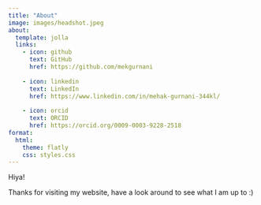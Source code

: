 ```yaml
---
title: "About"
image: images/headshot.jpeg
about: 
  template: jolla
  links: 
    - icon: github
      text: GitHub
      href: https://github.com/mekgurnani
      
    - icon: linkedin
      text: LinkedIn
      href: https://www.linkedin.com/in/mehak-gurnani-344kl/
      
    - icon: orcid
      text: ORCID
      href: https://orcid.org/0009-0003-9228-2518 
format:
  html:
    theme: flatly
    css: styles.css   
---
```


Hiya!

Thanks for visiting my website, have a look around to see what I am up to :)

